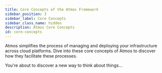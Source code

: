 ```yaml
---
title: Core Concepts of the Atmos Framework
sidebar_position: 3
sidebar_label: Core Concepts
sidebar_class_name: hidden
description: Atmos Core Concepts
id: core-concepts
---
```


Atmos simplifies the process of managing and deploying your infrastructure across cloud platforms.
Dive into these core concepts of Atmos to discover how they facilitate these processes.

You're about to discover a new way to think about things...

<DocCardList/>
